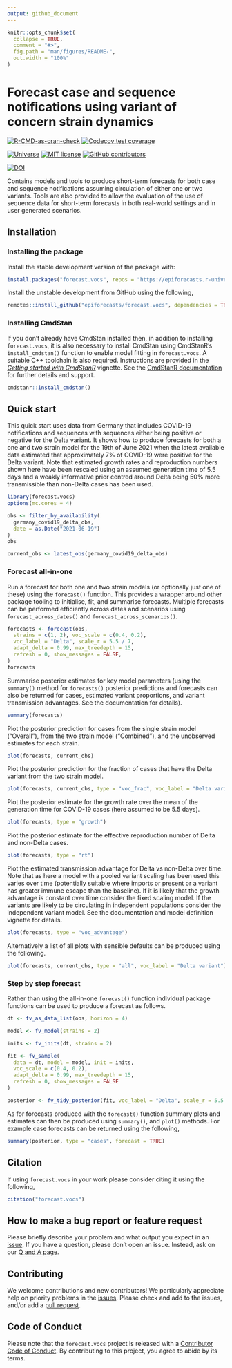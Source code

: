 ```yaml
---
output: github_document
---
```


<!-- README.md is generated from README.Rmd. Please edit that file -->

```r
knitr::opts_chunk$set(
  collapse = TRUE,
  comment = "#>",
  fig.path = "man/figures/README-",
  out.width = "100%"
)
```

# Forecast case and sequence notifications using variant of concern strain dynamics

[![R-CMD-as-cran-check](https://github.com/epiforecasts/forecast.vocs/actions/workflows/R-CMD-as-cran-check.yaml/badge.svg)](https://github.com/epiforecasts/forecast.vocs/actions/workflows/R-CMD-as-cran-check.yaml) [![Codecov test coverage](https://codecov.io/gh/epiforecasts/forecast.vocs/branch/main/graph/badge.svg)](https://app.codecov.io/gh/epiforecasts/forecast.vocs)

[![Universe](https://epiforecasts.r-universe.dev/badges/forecast.vocs)](https://epiforecasts.r-universe.dev/) [![MIT license](https://img.shields.io/badge/License-MIT-blue.svg)](https://github.com/epiforecasts/forecast.vocs/blob/master/LICENSE.md/) [![GitHub contributors](https://img.shields.io/github/contributors/epiforecasts/forecast.vocs)](https://github.com/epiforecasts/forecast.vocs/graphs/contributors) 

[![DOI](https://zenodo.org/badge/383161374.svg)](https://zenodo.org/badge/latestdoi/383161374)

Contains models and tools to produce short-term forecasts for both case and sequence notifications assuming circulation of either one or two variants. Tools are also provided to allow the evaluation of the use of sequence data for short-term forecasts in both real-world settings and in user generated scenarios.

## Installation


### Installing the package

Install the stable development version of the package with:

```r
install.packages("forecast.vocs", repos = "https://epiforecasts.r-universe.dev")
```

Install the unstable development from GitHub using the following, 

```r
remotes::install_github("epiforecasts/forecast.vocs", dependencies = TRUE)
```

### Installing CmdStan

If you don't already have CmdStan installed then, in addition to installing `forecast.vocs`, it is also necessary to install CmdStan using CmdStanR's 
`install_cmdstan()` function to enable model fitting in `forecast.vocs`. A suitable C++ toolchain is also required. Instructions are provided in the [_Getting started with
CmdStanR_](https://mc-stan.org/cmdstanr/articles/cmdstanr.html) vignette. See the [CmdStanR documentation](https://mc-stan.org/cmdstanr/) for further details and support. 

```r
cmdstanr::install_cmdstan()
```

## Quick start

This quick start uses data from Germany that includes COVID-19 notifications and sequences with sequences either being positive or negative for the Delta variant. It shows how to produce forecasts for both a one and two strain model for the 19th of June 2021 when the latest available data estimated that approximately 7% of COVID-19 were positive for the Delta variant. Note that estimated growth rates and reproduction numbers shown here have been rescaled using an assumed generation time of 5.5 days and a weakly informative prior centred around Delta being 50% more transmissible than non-Delta cases has been used.

```r
library(forecast.vocs)
options(mc.cores = 4)

obs <- filter_by_availability(
  germany_covid19_delta_obs,
  date = as.Date("2021-06-19")
)
obs

current_obs <- latest_obs(germany_covid19_delta_obs)
```

### Forecast all-in-one

Run a forecast for both one and two strain models (or optionally just one of these) using the `forecast()` function. This provides a wrapper around other package tooling to initialise, fit, and summarise forecasts. Multiple forecasts can be performed efficiently across dates and scenarios using `forecast_across_dates()` and `forecast_across_scenarios()`.

```r
forecasts <- forecast(obs,
  strains = c(1, 2), voc_scale = c(0.4, 0.2),
  voc_label = "Delta", scale_r = 5.5 / 7,
  adapt_delta = 0.99, max_treedepth = 15,
  refresh = 0, show_messages = FALSE,
)
forecasts
```

Summarise posterior estimates for key model parameters (using the `summary()` method for `forecasts()` posterior predictions and forecasts can also be returned for cases, estimated variant proportions, and variant transmission advantages. See the documentation for details).

```r
summary(forecasts)
```

Plot the posterior prediction for cases from the single strain model ("Overall"), from the two strain model ("Combined"), and the unobserved estimates for each strain.

```r
plot(forecasts, current_obs)
```

Plot the posterior prediction for the fraction of cases that have the Delta variant from the two strain model.

```r
plot(forecasts, current_obs, type = "voc_frac", voc_label = "Delta variant")
```

Plot the posterior estimate for the growth rate over the mean of the generation time for COVID-19 cases (here assumed to be 5.5 days).

```r
plot(forecasts, type = "growth")
```

Plot the posterior estimate for the effective reproduction number of Delta and non-Delta cases.

```r
plot(forecasts, type = "rt")
```

Plot the estimated transmission advantage for Delta vs non-Delta over time. Note that as here a model with a pooled variant scaling has been used this varies over time (potentially suitable where imports or present or a variant has greater immune escape than the baseline). If it is likely that the growth advantage is constant over time consider the fixed scaling model. If the variants are likely to be circulating in independent populations consider the independent variant model. See the documentation and model definition vignette for details.

```r
plot(forecasts, type = "voc_advantage")
```

Alternatively a list of all plots with sensible defaults can be produced using the following. 

```r
plot(forecasts, current_obs, type = "all", voc_label = "Delta variant")
```

### Step by step forecast

Rather than using the all-in-one `forecast()` function individual package functions can be used to produce a forecast as follows.

```r
dt <- fv_as_data_list(obs, horizon = 4)

model <- fv_model(strains = 2)

inits <- fv_inits(dt, strains = 2)

fit <- fv_sample(
  data = dt, model = model, init = inits,
  voc_scale = c(0.4, 0.2),
  adapt_delta = 0.99, max_treedepth = 15,
  refresh = 0, show_messages = FALSE
)

posterior <- fv_tidy_posterior(fit, voc_label = "Delta", scale_r = 5.5 / 7)
```

As for forecasts produced with the `forecast()` function summary plots and estimates can then be produced using `summary()`, and `plot()` methods. For example case forecasts can be returned using the following, 

```r
summary(posterior, type = "cases", forecast = TRUE)
```

## Citation

If using `forecast.vocs` in your work please consider citing it using the following,

```r
citation("forecast.vocs")
```

## How to make a bug report or feature request

Please briefly describe your problem and what output you expect in an [issue](https://github.com/epiforecasts/forecast.vocs/issues). If you have a question, please don't open an issue. Instead, ask on our [Q and A page](https://github.com/epiforecasts/forecast.vocs/discussions/categories/q-a).

## Contributing

We welcome contributions and new contributors! We particularly appreciate help on priority problems in the [issues](https://github.com/epiforecasts/forecast.vocs/issues). Please check and add to the issues, and/or add a [pull request](https://github.com/epiforecasts/forecast.vocs/pulls).

## Code of Conduct
  
Please note that the `forecast.vocs` project is released with a [Contributor Code of Conduct](epiforecasts.io/forecast.vocs/CODE_OF_CONDUCT.html). By contributing to this project, you agree to abide by its terms.
